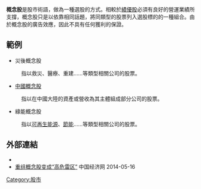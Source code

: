 {{專業|time=2022-06-18T08:00:10+00:00}}
{{unreferenced|time=2011-10-31T12:56:55+00:00}}
'''概念股'''是股市術語，做為一種選股的方式。相較於[[績優股|績優股]]必須有良好的營運業績所支撐，概念股只是以依靠相同話題，將同類型的股票列入選股標的的一種組合。由於概念股的廣告效應，因此不具有任何獲利的保證。

==範例==
*災後概念股
:指以救災、醫療、重建……等類型相關公司的股票。
*[[中國概念股|中國概念股]]
:指以在中國大陸的資產或營收為其主體組成部分公司的股票。
*綠能概念股
:指以[[可再生能源|可再生能源]]、[[節能|節能]]……等類型相關公司的股票。

==外部連結==
*{{GoogleBooks|"概念股"|"concept stock"}}
*[http://finance.ce.cn/rolling/201405/15/t20140515_2818083.shtml 重组概念股变成“高危雷区”] {{Wayback|url=http://finance.ce.cn/rolling/201405/15/t20140515_2818083.shtml |date=20190626210709 }} 中国经济网 2014-05-16
[[Category:股市|Category:股市]]